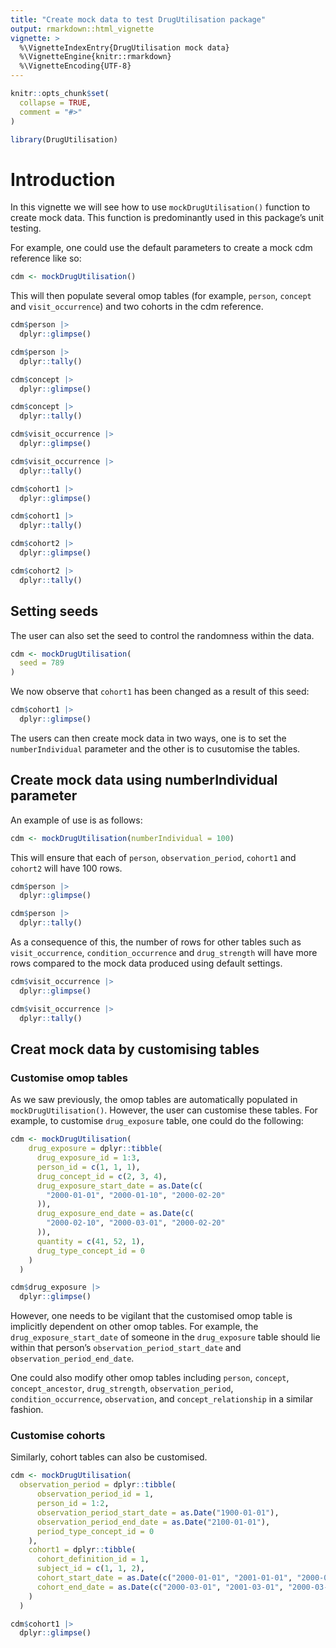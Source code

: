 ```yaml
---
title: "Create mock data to test DrugUtilisation package"
output: rmarkdown::html_vignette
vignette: >
  %\VignetteIndexEntry{DrugUtilisation mock data}
  %\VignetteEngine{knitr::rmarkdown}
  %\VignetteEncoding{UTF-8}
---
```


```r
knitr::opts_chunk$set(
  collapse = TRUE,
  comment = "#>"
)
```

```r
library(DrugUtilisation)
```

# Introduction

In this vignette we will see how to use `mockDrugUtilisation()` function to create mock data. This function is predominantly used in this package's unit testing.

For example, one could use the default parameters to create a mock cdm reference like so:

```r
cdm <- mockDrugUtilisation()
```

This will then populate several omop tables (for example, `person`, `concept` and `visit_occurrence`) and two cohorts in the cdm reference.

```r
cdm$person |> 
  dplyr::glimpse()

cdm$person |>
  dplyr::tally()
```

```r
cdm$concept |> 
  dplyr::glimpse()

cdm$concept |>
  dplyr::tally()
```

```r
cdm$visit_occurrence |> 
  dplyr::glimpse()

cdm$visit_occurrence |>
  dplyr::tally()
```

```r
cdm$cohort1 |> 
  dplyr::glimpse()

cdm$cohort1 |>
  dplyr::tally()
```

```r
cdm$cohort2 |> 
  dplyr::glimpse()

cdm$cohort2 |>
  dplyr::tally()
```

## Setting seeds

The user can also set the seed to control the randomness within the data.

```r
cdm <- mockDrugUtilisation(
  seed = 789
)
```

We now observe that `cohort1` has been changed as a result of this seed:

```r
cdm$cohort1 |> 
  dplyr::glimpse()
```

The users can then create mock data in two ways, one is to set the `numberIndividual` parameter and the other is to cusutomise the tables.

## Create mock data using numberIndividual parameter

An example of use is as follows:

```r
cdm <- mockDrugUtilisation(numberIndividual = 100)
```

This will ensure that each of `person`, `observation_period`, `cohort1` and `cohort2` will have 100 rows. 

```r
cdm$person |>
  dplyr::glimpse()
```

```r
cdm$person |>
  dplyr::tally()
```

As a consequence of this, the number of rows for other tables such as `visit_occurrence`, `condition_occurrence` and `drug_strength` will have more rows compared to the mock data produced using default settings.

```r
cdm$visit_occurrence |>
  dplyr::glimpse()
```

```r
cdm$visit_occurrence |>
  dplyr::tally()
```

## Creat mock data by customising tables

### Customise omop tables

As we saw previously, the omop tables are automatically populated in `mockDrugUtilisation()`. However, the user can customise these tables. For example, to customise `drug_exposure` table, one could do the following:

```r
cdm <- mockDrugUtilisation(
    drug_exposure = dplyr::tibble(
      drug_exposure_id = 1:3,
      person_id = c(1, 1, 1),
      drug_concept_id = c(2, 3, 4),
      drug_exposure_start_date = as.Date(c(
        "2000-01-01", "2000-01-10", "2000-02-20"
      )),
      drug_exposure_end_date = as.Date(c(
        "2000-02-10", "2000-03-01", "2000-02-20"
      )),
      quantity = c(41, 52, 1),
      drug_type_concept_id = 0
    )
  )
```

```r
cdm$drug_exposure |>
  dplyr::glimpse()
```

However, one needs to be vigilant that the customised omop table is implicitly dependent on other omop tables. For example, the `drug_exposure_start_date` of someone in the `drug_exposure` table should lie within that person's `observation_period_start_date` and `observation_period_end_date`.

One could also modify other omop tables including `person`, `concept`, `concept_ancestor`, `drug_strength`, `observation_period`, `condition_occurrence`, `observation`, and `concept_relationship` in a similar fashion.

### Customise cohorts

Similarly, cohort tables can also be customised.

```r
cdm <- mockDrugUtilisation(
  observation_period = dplyr::tibble(
      observation_period_id = 1,
      person_id = 1:2,
      observation_period_start_date = as.Date("1900-01-01"),
      observation_period_end_date = as.Date("2100-01-01"),
      period_type_concept_id = 0
    ),
    cohort1 = dplyr::tibble(
      cohort_definition_id = 1,
      subject_id = c(1, 1, 2),
      cohort_start_date = as.Date(c("2000-01-01", "2001-01-01", "2000-01-01")),
      cohort_end_date = as.Date(c("2000-03-01", "2001-03-01", "2000-03-01"))
    )
  )
```

```r
cdm$cohort1 |> 
  dplyr::glimpse()
```
